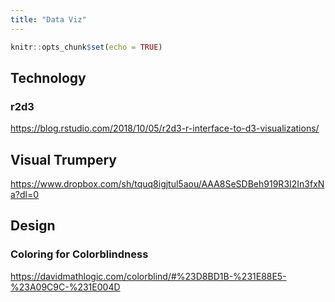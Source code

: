 ---
title: "Data Viz"
---

```{r setup, include=FALSE}
knitr::opts_chunk$set(echo = TRUE)
```

## Technology

### r2d3

<https://blog.rstudio.com/2018/10/05/r2d3-r-interface-to-d3-visualizations/>

## Visual Trumpery

<https://www.dropbox.com/sh/tquq8igjtul5aou/AAA8SeSDBeh919R3I2In3fxNa?dl=0>

## Design

### Coloring for Colorblindness

<https://davidmathlogic.com/colorblind/#%23D8BD1B-%231E88E5-%23A09C9C-%231E004D>